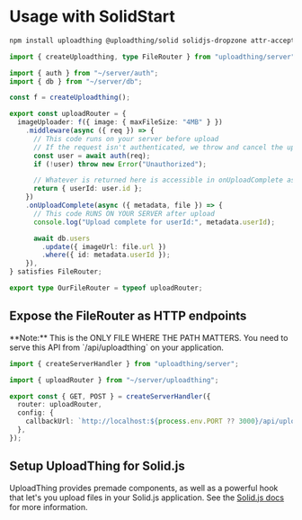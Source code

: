 

# Usage with SolidStart

<PackageSetup>

```bash npm2yarn copy
npm install uploadthing @uploadthing/solid solidjs-dropzone attr-accept
```

</PackageSetup>

<FileRouterSetup>

```ts copy filename="server/uploadthing.ts"
import { createUploadthing, type FileRouter } from "uploadthing/server";

import { auth } from "~/server/auth";
import { db } from "~/server/db";

const f = createUploadthing();

export const uploadRouter = {
  imageUploader: f({ image: { maxFileSize: "4MB" } })
    .middleware(async ({ req }) => {
      // This code runs on your server before upload
      // If the request isn't authenticated, we throw and cancel the upload
      const user = await auth(req);
      if (!user) throw new Error("Unauthorized");

      // Whatever is returned here is accessible in onUploadComplete as `metadata`
      return { userId: user.id };
    })
    .onUploadComplete(async ({ metadata, file }) => {
      // This code RUNS ON YOUR SERVER after upload
      console.log("Upload complete for userId:", metadata.userId);

      await db.users
        .update({ imageUrl: file.url })
        .where({ id: metadata.userId });
    }),
} satisfies FileRouter;

export type OurFileRouter = typeof uploadRouter;
```

</FileRouterSetup>

## Expose the FileRouter as HTTP endpoints

<Callout type="warning">
  **Note:** This is the ONLY FILE WHERE THE PATH MATTERS. You need to serve this
  API from `/api/uploadthing` on your application.
</Callout>

```ts copy filename="src/routes/api/uploadthing.ts"
import { createServerHandler } from "uploadthing/server";

import { uploadRouter } from "~/server/uploadthing";

export const { GET, POST } = createServerHandler({
  router: uploadRouter,
  config: {
    callbackUrl: `http://localhost:${process.env.PORT ?? 3000}/api/uploadthing`,
  },
});
```

## Setup UploadThing for Solid.js

UploadThing provides premade components, as well as a powerful hook that let's
you upload files in your Solid.js application. See the
[Solid.js docs](/frontend/solid) for more information.
